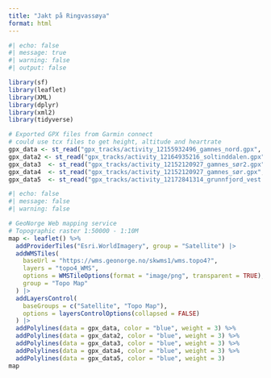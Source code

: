 ```yaml
---
title: "Jakt på Ringvassøya"
format: html
---
```



```r
#| echo: false
#| message: true
#| warning: false
#| output: false

library(sf)
library(leaflet)
library(XML)
library(dplyr)
library(xml2)
library(tidyverse)

# Exported GPX files from Garmin connect
# could use tcx files to get height, altitude and heartrate
gpx_data <- st_read("gpx_tracks/activity_12155932496_gamnes_nord.gpx", layer="tracks") 
gpx_data2 <- st_read("gpx_tracks/activity_12164935216_soltinddalen.gpx", layer="tracks") 
gpx_data3  <- st_read("gpx_tracks/activity_12152120927_gamnes_sør2.gpx", layer="tracks") 
gpx_data4  <- st_read("gpx_tracks/activity_12152120927_gamnes_sør.gpx", layer="tracks") 
gpx_data5  <- st_read("gpx_tracks/activity_12172841314_grunnfjord_vest.gpx", layer="tracks") 
```

```r
#| echo: false
#| message: false
#| warning: false

# GeoNorge Web mapping service
# Topographic raster 1:50000 - 1:10M
map <- leaflet() %>%
  addProviderTiles("Esri.WorldImagery", group = "Satellite") |>
  addWMSTiles(
    baseUrl = "https://wms.geonorge.no/skwms1/wms.topo4?",
    layers = "topo4_WMS",
    options = WMSTileOptions(format = "image/png", transparent = TRUE),
    group = "Topo Map"
  ) |>
  addLayersControl(
    baseGroups = c("Satellite", "Topo Map"),
    options = layersControlOptions(collapsed = FALSE)
  ) |>
  addPolylines(data = gpx_data, color = "blue", weight = 3) %>%
  addPolylines(data = gpx_data2, color = "blue", weight = 3) %>%
  addPolylines(data = gpx_data3, color = "blue", weight = 3) %>%
  addPolylines(data = gpx_data4, color = "blue", weight = 3) %>%
  addPolylines(data = gpx_data5, color = "blue", weight = 3) 
map
```


